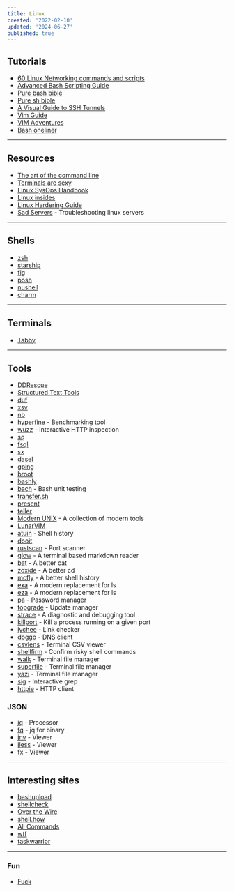 ```yaml
---
title: Linux
created: '2022-02-10'
updated: '2024-06-27'
published: true
---
```


## Tutorials

-   [60 Linux Networking commands and scripts](https://haydenjames.io/linux-networking-commands-scripts/)
-   [Advanced Bash Scripting Guide](https://tldp.org/LDP/abs/html/)
-   [Pure bash bible](https://github.com/dylanaraps/pure-bash-bible)
-   [Pure sh bible](https://github.com/dylanaraps/pure-sh-bible)
-   [A Visual Guide to SSH Tunnels](https://robotmoon.com/ssh-tunnels/)
-   [Vim Guide](https://thevaluable.dev/vim-beginner/)
-   [VIM Adventures](https://vim-adventures.com/)
-   [Bash oneliner](https://github.com/onceupon/Bash-Oneliner)

---

## Resources

-   [The art of the command line](https://github.com/jlevy/the-art-of-command-line)
-   [Terminals are sexy](https://github.com/k4m4/terminals-are-sexy)
-   [Linux SysOps Handbook](https://abarrak.gitbook.io/linux-sysops-handbook/)
-   [Linux insides](https://0xax.gitbooks.io/linux-insides/content/)
-   [Linux Hardering Guide](https://madaidans-insecurities.github.io/guides/linux-hardening.html)
-   [Sad Servers](https://sadservers.com/scenarios) - Troubleshooting linux servers

---

## Shells

-   [zsh](https://ohmyz.sh/)
-   [starship](https://starship.rs/)
-   [fig](https://fig.io/)
-   [posh](https://github.com/JanDeDobbeleer/oh-my-posh)
-   [nushell](https://github.com/nushell/nushell)
-   [charm](https://charm.sh/)

---

## Terminals

-   [Tabby](https://github.com/eugeny/tabby)

---

## Tools

-   [DDRescue](https://www.gnu.org/software/ddrescue/)
-   [Structured Text Tools](https://github.com/dbohdan/structured-text-tools)
-   [duf](https://github.com/muesli/duf)
-   [xsv](https://github.com/BurntSushi/xsv)
-   [nb](https://github.com/xwmx/nb)
-   [hyperfine](https://github.com/sharkdp/hyperfine) - Benchmarking tool
-   [wuzz](https://github.com/asciimoo/wuzz) - Interactive HTTP inspection
-   [sq](https://github.com/neilotoole/sq)
-   [fsql](https://github.com/kashav/fsql)
-   [sx](https://github.com/v-byte-cpu/sx)
-   [dasel](https://github.com/TomWright/dasel)
-   [gping](https://github.com/orf/gping)
-   [broot](https://github.com/Canop/broot)
-   [bashly](https://github.com/DannyBen/bashly)
-   [bach](https://github.com/bach-sh/bach) - Bash unit testing
-   [transfer.sh](https://github.com/dutchcoders/transfer.sh)
-   [present](https://github.com/vinayak-mehta/present)
-   [teller](https://github.com/tellerops/teller)
-   [Modern UNIX](https://github.com/ibraheemdev/modern-unix) - A collection of modern tools
-   [LunarVIM](https://github.com/LunarVim/LunarVim)
-   [atuin](https://github.com/atuinsh/atuin) - Shell history
-   [dooit](https://github.com/kraanzu/dooit)
-   [rustscan](https://github.com/RustScan/RustScan) - Port scanner
-   [glow](https://github.com/charmbracelet/glow) - A terminal based markdown reader
-   [bat](https://github.com/sharkdp/bat) - A better cat
-   [zoxide](https://github.com/ajeetdsouza/zoxide) - A better cd
-   [mcfly](https://github.com/cantino/mcfly) - A better shell history
-   [exa](https://github.com/ogham/exa) - A modern replacement for ls
-   [eza](https://github.com/eza-community/eza) - A modern replacement for ls
-   [pa](https://github.com/biox/pa) - Password manager
-   [topgrade](https://github.com/topgrade-rs/topgrade) - Update manager
-   [strace](https://github.com/strace/strace) - A diagnostic and debugging tool
-   [killport](https://github.com/jkfran/killport) - Kill a process running on a given port
-   [lychee](https://github.com/lycheeverse/lychee) - Link checker
-   [doggo](https://github.com/mr-karan/doggo) - DNS client
-   [csvlens](https://github.com/YS-L/csvlens) - Terminal CSV viewer
-   [shellfirm](https://github.com/kaplanelad/shellfirm) - Confirm risky shell commands
-   [walk](https://github.com/antonmedv/walk) - Terminal file manager
-   [superfile](https://github.com/MHNightCat/superfile) - Terminal file manager
-   [yazi](https://github.com/sxyazi/yazi) - Terminal file manager
-   [sig](https://github.com/ynqa/sig) - Interactive grep
-   [httpie](https://github.com/httpie/cli) - HTTP client

### JSON

-   [jq](https://github.com/stedolan/jq) - Processor
-   [fq](https://github.com/wader/fq) - jq for binary
-   [jnv](https://github.com/ynqa/jnv) - Viewer
-   [jless](https://github.com/PaulJuliusMartinez/jless) - Viewer
-   [fx](https://github.com/antonmedv/fx) - Viewer

---

## Interesting sites

-   [bashupload](https://bashupload.com/)
-   [shellcheck](https://www.shellcheck.net/)
-   [Over the Wire](https://overthewire.org/wargames/)
-   [shell.how](https://www.shell.how/)
-   [All Commands](https://www.commandlinefu.com/commands/browse)
-   [wtf](https://github.com/wtfutil/wtf)
-   [taskwarrior](https://github.com/GothenburgBitFactory/taskwarrior)

---

### Fun

-   [Fuck](https://github.com/nvbn/thefuck)
